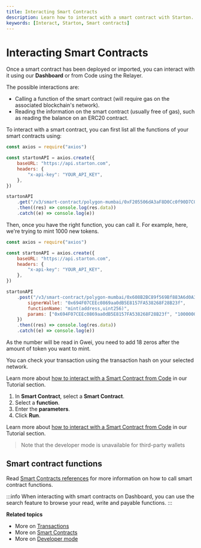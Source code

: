```yaml
---
title: Interacting Smart Contracts
description: Learn how to interact with a smart contract with Starton.
keywords: [Interact, Starton, Smart contracts]
---
```



# Interacting Smart Contracts

Once a smart contract has been deployed or imported, you can interact with it using our **Dashboard** or from Code using the Relayer.

The possible interactions are:

-   Calling a function of the smart contract (will require gas on the associated blockchain's network).
-   Reading the information on the smart contract (usually free of gas), such as reading the balance on an ERC20 contract.

<Tabs>
<TabItem value="code" label="From Code">

To interact with a smart contract, you can first list all the functions of your smart contracts using:

```jsx showLineNumbers
const axios = require("axios")

const startonAPI = axios.create({
	baseURL: "https://api.starton.com",
	headers: {
		"x-api-key": "YOUR_API_KEY",
	},
})

startonAPI
	.get("/v3/smart-contract/polygon-mumbai/0xF205506dA3aF8D0Cc0f90D7C0c0eA4EFA6423CFF/available-functions")
	.then((res) => console.log(res.data))
	.catch((e) => console.log(e))
```

Then, once you have the right function, you can call it. For example, here, we're trying to mint 1000 new tokens.

```jsx showLineNumbers
const axios = require("axios")

const startonAPI = axios.create({
	baseURL: "https://api.starton.com",
	headers: {
		"x-api-key": "YOUR_API_KEY",
	},
})

startonAPI
	.post("/v3/smart-contract/polygon-mumbai/0x608B2BC89f569Bf883A6d0A36aDBd8DC937fAf2e/call", {
		signerWallet: "0x694F07CEEc0869aa0dB5E8157FA538268F28B23f",
		functionName: "mint(address,uint256)",
		params: ["0x694F07CEEc0869aa0dB5E8157FA538268F28B23f", "10000000000000"],
	})
	.then((res) => console.log(res.data))
	.catch((e) => console.log(e))
```

As the number will be read in Gwei, you need to add 18 zeros after the amount of token you want to mint.

You can check your transaction using the transaction hash on your selected network.

Learn more about [how to interact with a Smart Contract from Code](/tutorials/interact-from-code) in our Tutorial section.

</TabItem>
<TabItem value="dashboard" label="From Webapp">

1. In **Smart Contract**, select a **Smart Contract**.
1. Select a **function**.
1. Enter the **parameters**.
1. Click **Run**.

Learn more about [how to interact with a Smart Contract from Code](/tutorials/interact-from-code) in our Tutorial section.

</TabItem>
</Tabs>

> Note that the developer mode is unavailable for third-party wallets

## Smart contract functions

Read [Smart Contracts references](/smart-contract/parameters-and-functions.mdx) for more information on how to call smart contract functions.

:::info
When interacting with smart contracts on Dashboard, you can use the search feature to browse your read, write and payable functions.
:::

**Related topics**

-   More on [Transactions](/transactions/creating-a-transaction.mdx)
-   More on [Smart Contracts](/smart-contract/understanding-smart-contracts.mdx)
-   More on [Developer mode](/developer/discovering-coding-interface.mdx)
